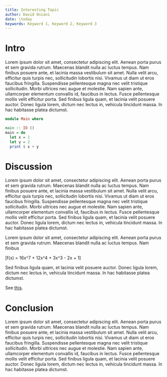 ```yaml
---
title: Interesting Topic
author: David Oniani
date: \today
keywords: Keyword 1, Keyword 2, Keyword 3
---
```


# Intro

Lorem ipsum dolor sit amet, consectetur adipiscing elit. Aenean porta purus et
sem gravida rutrum. Maecenas blandit nulla ac luctus tempus. Nam finibus
posuere ante, et lacinia massa vestibulum sit amet. Nulla velit arcu, efficitur
quis turpis nec, sollicitudin lobortis nisi. Vivamus ut diam ut eros faucibus
fringilla. Suspendisse pellentesque magna nec velit tristique sollicitudin.
Morbi ultrices nec augue et molestie. Nam sapien ante, ullamcorper elementum
convallis id, faucibus in lectus. Fusce pellentesque mollis velit efficitur
porta. Sed finibus ligula quam, et lacinia velit posuere auctor. Donec ligula
lorem, dictum nec lectus in, vehicula tincidunt massa. In hac habitasse platea
dictumst.

```haskell
module Main where

main :: IO ()
main = do
  let x = 1
  let y = 2
  print $ x + y
```

# Discussion

Lorem ipsum dolor sit amet, consectetur adipiscing elit. Aenean porta purus et
sem gravida rutrum. Maecenas blandit nulla ac luctus tempus. Nam finibus
posuere ante, et lacinia massa vestibulum sit amet. Nulla velit arcu, efficitur
quis turpis nec, sollicitudin lobortis nisi. Vivamus ut diam ut eros faucibus
fringilla. Suspendisse pellentesque magna nec velit tristique sollicitudin.
Morbi ultrices nec augue et molestie. Nam sapien ante, ullamcorper elementum
convallis id, faucibus in lectus. Fusce pellentesque mollis velit efficitur
porta. Sed finibus ligula quam, et lacinia velit posuere auctor. Donec ligula
lorem, dictum nec lectus in, vehicula tincidunt massa. In hac habitasse platea
dictumst.

Lorem ipsum dolor sit amet, consectetur adipiscing elit. Aenean porta purus et
sem gravida rutrum. Maecenas blandit nulla ac luctus tempus. Nam finibus

\[f(x) = 16x^7 + 12x^4 + 3x^3 - 2x + 1\]

Sed finibus ligula quam, et lacinia velit posuere auctor. Donec ligula
lorem, dictum nec lectus in, vehicula tincidunt massa. In hac habitasse platea
dictumst.

See [this](https://www.davidoniani.com).

# Conclusion

Lorem ipsum dolor sit amet, consectetur adipiscing elit. Aenean porta purus et
sem gravida rutrum. Maecenas blandit nulla ac luctus tempus. Nam finibus
posuere ante, et lacinia massa vestibulum sit amet. Nulla velit arcu, efficitur
quis turpis nec, sollicitudin lobortis nisi. Vivamus ut diam ut eros faucibus
fringilla. Suspendisse pellentesque magna nec velit tristique sollicitudin.
Morbi ultrices nec augue et molestie. Nam sapien ante, ullamcorper elementum
convallis id, faucibus in lectus. Fusce pellentesque mollis velit efficitur
porta. Sed finibus ligula quam, et lacinia velit posuere auctor. Donec ligula
lorem, dictum nec lectus in, vehicula tincidunt massa. In hac habitasse platea
dictumst.
